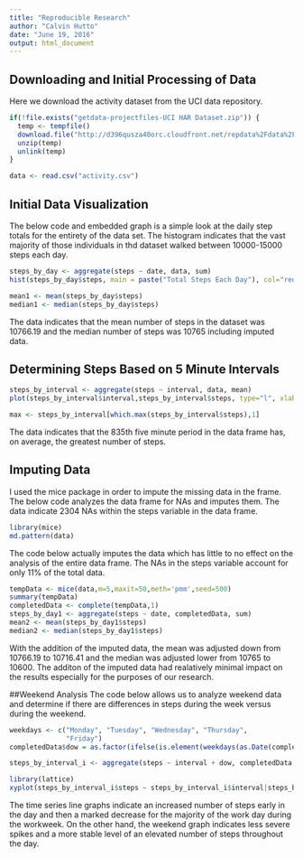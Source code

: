 ---
title: "Reproducible Research"
author: "Calvin Hutto"
date: "June 19, 2016"
output: html_document
---
## Downloading and Initial Processing of Data

Here we download the activity dataset from the UCI data repository.

```{r setup}
if(!file.exists("getdata-projectfiles-UCI HAR Dataset.zip")) {
  temp <- tempfile()
  download.file("http://d396qusza40orc.cloudfront.net/repdata%2Fdata%2Factivity.zip",temp)
  unzip(temp)
  unlink(temp)
}

data <- read.csv("activity.csv")
```

## Initial Data Visualization

The below code and embedded graph is a simple look at the daily step totals for the entirety of the data set. The histogram indicates that the vast majority of those individuals in thd dataset walked between 10000-15000 steps each day.

```{r, intervals}
steps_by_day <- aggregate(steps ~ date, data, sum)
hist(steps_by_day$steps, main = paste("Total Steps Each Day"), col="red", xlab="Number of Steps")

mean1 <- mean(steps_by_day$steps)
median1 <- median(steps_by_day$steps)
```

The data indicates that the mean number of steps in the dataset was 10766.19 and the median number of steps was 10765 including imputed data.

## Determining Steps Based on 5 Minute Intervals 

```{r, cars}
steps_by_interval <- aggregate(steps ~ interval, data, mean)
plot(steps_by_interval$interval,steps_by_interval$steps, type="l", xlab="5 Minute Interval", ylab="Number of Steps",main="Average Number of Steps ~ Interval")

max <- steps_by_interval[which.max(steps_by_interval$steps),1]
```

The data indicates that the 835th five minute period in the data frame has, on average, the greatest number of steps.

## Imputing Data
I used the mice package in order to impute the missing data in the frame.  The below code analyzes the data frame for NAs and imputes them. The data indicate 2304 NAs within the steps variable in the data frame.

```{r impute, echo=FALSE}
library(mice)
md.pattern(data)
```
The code below actually imputes the data which has little to no effect on the analysis of the entire data frame.  The NAs in the steps variable account for only 11% of the total data.

```{r impute1}
tempData <- mice(data,m=5,maxit=50,meth='pmm',seed=500)
summary(tempData)
completedData <- complete(tempData,1)
steps_by_day1 <- aggregate(steps ~ date, completedData, sum)
mean2 <- mean(steps_by_day1$steps)
median2 <- median(steps_by_day1$steps)
```
With the addition of the imputed data, the mean was adjusted down from 10766.19 to 10716.41 and the median was adjusted lower from 10765 to 10600. The additon of the imputed data had realatively minimal impact on the results especially for the purposes of our research.

##Weekend Analysis
The code below allows us to analyze weekend data and determine if there are differences in steps during the week versus during the weekend.

```{r weekend}
weekdays <- c("Monday", "Tuesday", "Wednesday", "Thursday", 
              "Friday")
completedData$dow = as.factor(ifelse(is.element(weekdays(as.Date(completedData$date)),weekdays), "Weekday", "Weekend"))

steps_by_interval_i <- aggregate(steps ~ interval + dow, completedData, mean)

library(lattice)
xyplot(steps_by_interval_i$steps ~ steps_by_interval_i$interval|steps_by_interval_i$dow, main="Average Steps per Day by Interval",xlab="Interval", ylab="Steps",layout=c(1,2), type="l")
```

The time series line graphs indicate an increased number of steps early in the day and then a marked decrease for the majority of the work day during the workweek.  On the other hand, the weekend graph indicates less severe spikes and a more stable level of an elevated number of steps throughout the day.
